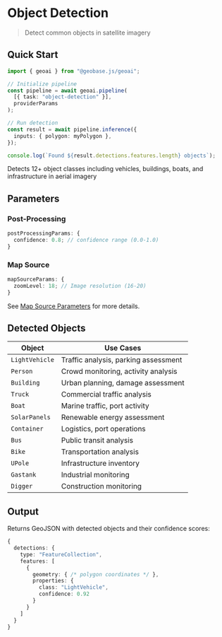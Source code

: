 
# Object Detection

> Detect common objects in satellite imagery

<VideoEmbed
  src="https://geobase-docs.s3.amazonaws.com/geobase-ai-assets/object-detection.mp4"
  title="Object Detection Demo"
/>

## Quick Start

```typescript
import { geoai } from "@geobase.js/geoai";

// Initialize pipeline
const pipeline = await geoai.pipeline(
  [{ task: "object-detection" }],
  providerParams
);

// Run detection
const result = await pipeline.inference({
  inputs: { polygon: myPolygon },
});

console.log(`Found ${result.detections.features.length} objects`);
```

<Callout type="info" emoji="🎯">
  Detects 12+ object classes including vehicles, buildings, boats, and
  infrastructure in aerial imagery
</Callout>

## Parameters

### Post-Processing

```typescript
postProcessingParams: {
  confidence: 0.8; // confidence range (0.0-1.0)
}
```

### Map Source

```typescript
mapSourceParams: {
  zoomLevel: 18; // Image resolution (16-20)
}
```

See [Map Source Parameters](http://localhost:3000/geoaijs/concepts/InferenceParams#map-source-parameters) for more details.

## Detected Objects

| Object         | Use Cases                            |
| -------------- | ------------------------------------ |
| `LightVehicle` | Traffic analysis, parking assessment |
| `Person`       | Crowd monitoring, activity analysis  |
| `Building`     | Urban planning, damage assessment    |
| `Truck`        | Commercial traffic analysis          |
| `Boat`         | Marine traffic, port activity        |
| `SolarPanels`  | Renewable energy assessment          |
| `Container`    | Logistics, port operations           |
| `Bus`          | Public transit analysis              |
| `Bike`         | Transportation analysis              |
| `UPole`        | Infrastructure inventory             |
| `Gastank`      | Industrial monitoring                |
| `Digger`       | Construction monitoring              |

## Output

Returns GeoJSON with detected objects and their confidence scores:

```typescript
{
  detections: {
    type: "FeatureCollection",
    features: [
      {
        geometry: { /* polygon coordinates */ },
        properties: {
          class: "LightVehicle",
          confidence: 0.92
        }
      }
    ]
  }
}
```
